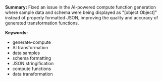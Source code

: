 **Summary:**
Fixed an issue in the AI-powered compute function generation where sample data and schema were being displayed as "[object Object]" instead of properly formatted JSON, improving the quality and accuracy of generated transformation functions.

**Keywords:**
- generate-compute
- AI transformation
- data samples
- schema formatting
- JSON stringification
- compute functions
- data transformation